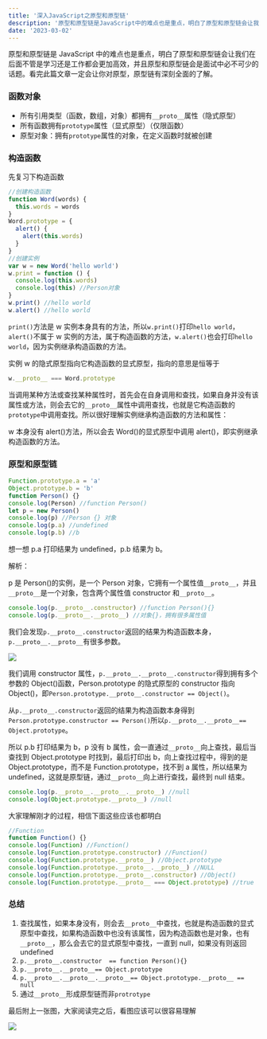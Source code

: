 ```yaml
---
title: '深入JavaScript之原型和原型链'
description: '原型和原型链是JavaScript中的难点也是重点，明白了原型和原型链会让我们在后面不管是学习还是工作都会更加高效'
date: '2023-03-02'
---
```


原型和原型链是 JavaScript 中的难点也是重点，明白了原型和原型链会让我们在后面不管是学习还是工作都会更加高效，并且原型和原型链会是面试中必不可少的话题。看完此篇文章一定会让你对原型，原型链有深刻全面的了解。

### 函数对象

- 所有引用类型（函数，数组，对象）都拥有`__proto__`属性（隐式原型）
- 所有函数拥有`prototype`属性（显式原型）（仅限函数）
- 原型对象：拥有`prototype`属性的对象，在定义函数时就被创建

### 构造函数

先复习下构造函数

```js
//创建构造函数
function Word(words) {
  this.words = words
}
Word.prototype = {
  alert() {
    alert(this.words)
  }
}
//创建实例
var w = new Word('hello world')
w.print = function () {
  console.log(this.words)
  console.log(this) //Person对象
}
w.print() //hello world
w.alert() //hello world
```

`print()`方法是 w 实例本身具有的方法，所以`w.print()`打印`hello world`，`alert()`不属于 w 实例的方法，属于构造函数的方法，`w.alert()`也会打印`hello world`，因为实例继承构造函数的方法。

实例 w 的隐式原型指向它构造函数的显式原型，指向的意思是恒等于

```js
w.__proto__ === Word.prototype
```

当调用某种方法或查找某种属性时，首先会在自身调用和查找，如果自身并没有该属性或方法，则会去它的`__proto__`属性中调用查找，也就是它构造函数的`prototype`中调用查找。所以很好理解实例继承构造函数的方法和属性：

w 本身没有 alert()方法，所以会去 Word()的显式原型中调用 alert()，即实例继承构造函数的方法。

### 原型和原型链

```js
Function.prototype.a = 'a'
Object.prototype.b = 'b'
function Person() {}
console.log(Person) //function Person()
let p = new Person()
console.log(p) //Person {} 对象
console.log(p.a) //undefined
console.log(p.b) //b
```

想一想 p.a 打印结果为 undefined，p.b 结果为 b。

解析：

p 是 Person()的实例，是一个 Person 对象，它拥有一个属性值`__proto__`，并且`__proto__`是一个对象，包含两个属性值 constructor 和`__proto__`。

```js
console.log(p.__proto__.constructor) //function Person(){}
console.log(p.__proto__.__proto__) //对象{}，拥有很多属性值
```

我们会发现`p.__proto__.constructor`返回的结果为构造函数本身，`p.__proto__.__proto__`有很多参数。

![](/images/proto.jpg)

我们调用 constructor 属性，`p.__proto__.__proto__.constructor`得到拥有多个参数的 Object()函数，Person.prototype 的隐式原型的 constructor 指向 Object()，即`Person.prototype.__proto__.constructor == Object()`。

从`p.__proto__.constructor`返回的结果为构造函数本身得到`Person.prototype.constructor == Person()`所以`p.__proto__.__proto__== Object.prototype`。

所以 p.b 打印结果为 b，p 没有 b 属性，会一直通过`__proto__`向上查找，最后当查找到 Object.prototype 时找到，最后打印出 b，向上查找过程中，得到的是 Object.prototype，而不是 Function.prototype，找不到 a 属性，所以结果为 undefined，这就是原型链，通过`__proto__`向上进行查找，最终到 null 结束。

```js
console.log(p.__proto__.__proto__.__proto__) //null
console.log(Object.prototype.__proto__) //null
```

大家理解刚才的过程，相信下面这些应该也都明白

```js
//Function
function Function() {}
console.log(Function) //Function()
console.log(Function.prototype.constructor) //Function()
console.log(Function.prototype.__proto__) //Object.prototype
console.log(Function.prototype.__proto__.__proto__) //NULL
console.log(Function.prototype.__proto__.constructor) //Object()
console.log(Function.prototype.__proto__ === Object.prototype) //true
```

### 总结

1. 查找属性，如果本身没有，则会去`__proto__`中查找，也就是构造函数的显式原型中查找，如果构造函数中也没有该属性，因为构造函数也是对象，也有`__proto__`，那么会去它的显式原型中查找，一直到 null，如果没有则返回 undefined
2. `p.__proto__.constructor  == function Person(){}`
3. `p.__proto__.__proto__== Object.prototype`
4. `p.__proto__.__proto__.__proto__== Object.prototype.__proto__ == null`
5. 通过`__proto__`形成原型链而非`protrotype`

最后附上一张图，大家阅读完之后，看图应该可以很容易理解

![](/images/prototype.jpg)
